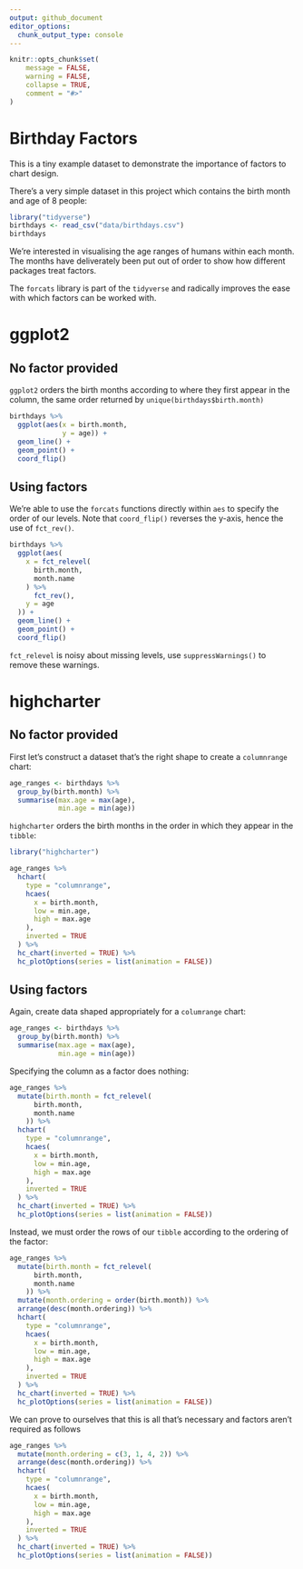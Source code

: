 ```yaml
---
output: github_document
editor_options: 
  chunk_output_type: console
---
```


<!-- README.md is generated from README.Rmd. Please edit that file -->

```r
knitr::opts_chunk$set(
	message = FALSE,
	warning = FALSE,
	collapse = TRUE,
	comment = "#>"
)
```
# Birthday Factors

This is a tiny example dataset to demonstrate the importance of factors to chart design.

There's a very simple dataset in this project which contains the birth month and age of 8 people:

```r
library("tidyverse")
birthdays <- read_csv("data/birthdays.csv")
birthdays
```

We're interested in visualising the age ranges of humans within each month. The months have deliverately been put out of order to show how different packages treat factors.

The `forcats` library is part of the `tidyverse` and radically improves the ease with which factors can be worked with.

# ggplot2

## No factor provided

`ggplot2` orders the birth months according to where they first appear in the column, the same order returned by `unique(birthdays$birth.month)`

```r
birthdays %>%
  ggplot(aes(x = birth.month, 
             y = age)) +
  geom_line() + 
  geom_point() +
  coord_flip()
```

## Using factors

We're able to use the `forcats` functions directly within `aes` to specify the order of our levels. Note that `coord_flip()` reverses the y-axis, hence the use of `fct_rev()`.

```r
birthdays %>%
  ggplot(aes(
    x = fct_relevel(
      birth.month,
      month.name
    ) %>%
      fct_rev(),
    y = age
  )) +
  geom_line() +
  geom_point() +
  coord_flip()
```

`fct_relevel` is noisy about missing levels, use `suppressWarnings()` to remove these warnings.

# highcharter

## No factor provided

First let's construct a dataset that's the right shape to create a `columnrange` chart:

```r
age_ranges <- birthdays %>%
  group_by(birth.month) %>%
  summarise(max.age = max(age),
            min.age = min(age))
```

`highcharter` orders the birth months in the order in which they appear in the `tibble`:

```r
library("highcharter")

age_ranges %>%
  hchart(
    type = "columnrange",
    hcaes(
      x = birth.month,
      low = min.age,
      high = max.age
    ),
    inverted = TRUE
  ) %>%
  hc_chart(inverted = TRUE) %>%
  hc_plotOptions(series = list(animation = FALSE))
```

## Using factors

Again, create data shaped appropriately for a `columrange` chart:

```r
age_ranges <- birthdays %>%
  group_by(birth.month) %>%
  summarise(max.age = max(age),
            min.age = min(age))
```

Specifying the column as a factor does nothing:

```r
age_ranges %>%
  mutate(birth.month = fct_relevel(
      birth.month,
      month.name
    )) %>%
  hchart(
    type = "columnrange",
    hcaes(
      x = birth.month,
      low = min.age,
      high = max.age
    ),
    inverted = TRUE
  ) %>%
  hc_chart(inverted = TRUE) %>%
  hc_plotOptions(series = list(animation = FALSE))
```

Instead, we must order the rows of our `tibble` according to the ordering of the factor:

```r
age_ranges %>%
  mutate(birth.month = fct_relevel(
      birth.month,
      month.name
    )) %>%
  mutate(month.ordering = order(birth.month)) %>%
  arrange(desc(month.ordering)) %>%
  hchart(
    type = "columnrange",
    hcaes(
      x = birth.month,
      low = min.age,
      high = max.age
    ),
    inverted = TRUE
  ) %>%
  hc_chart(inverted = TRUE) %>%
  hc_plotOptions(series = list(animation = FALSE))
```

We can prove to ourselves that this is all that's necessary and factors aren't required as follows

```r
age_ranges %>%
  mutate(month.ordering = c(3, 1, 4, 2)) %>%
  arrange(desc(month.ordering)) %>%
  hchart(
    type = "columnrange",
    hcaes(
      x = birth.month,
      low = min.age,
      high = max.age
    ),
    inverted = TRUE
  ) %>%
  hc_chart(inverted = TRUE) %>%
  hc_plotOptions(series = list(animation = FALSE))
```